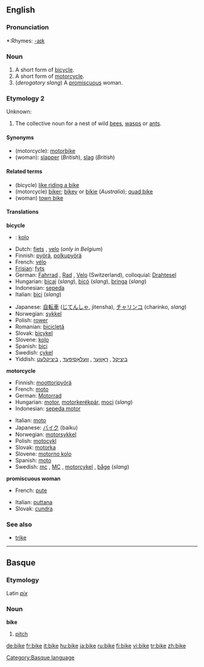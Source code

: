 ==English==

===Pronunciation===
*:Rhymes: [[Rhymes:English:-aɪk|-aɪk]]

===Noun===
{{en-noun}}

#A short form of [[bicycle]].
#A short form of [[motorcycle]].
#(''derogatory slang'') A [[promiscuous]] woman.

===Etymology 2===
Unknown:

{{en-noun}}
# The collective noun for a nest of wild [[bees]], [[wasps]] or [[ants]].

====Synonyms====
*(motorcycle): [[motorbike]]
*(woman): [[slapper]] (''British''), [[slag]] (''British'')

====Related terms====
*(bicycle) [[like riding a bike]]
*(motorcycle) [[biker]]; [[bikey]] or [[bikie]] (''Australia''); [[quad bike]]
*(woman) [[town bike]]

====Translations====

'''bicycle'''
<!--Add short forms only, if possible-->
{{top}}
*{{subst:cz}}: [[kolo]] {{n}}
*Dutch: [[fiets]] {{m}}, [[velo]] {{m}} (''only in Belgium'')
*Finnish: [[pyörä]], [[polkupyörä]]
*French: [[vélo]] {{m}}
*[[Frisian]]: [[fyts]]
*German: [[Fahrrad]] {{n}}, [[Rad#German|Rad]] {{n}}, [[Velo]] {{n}} (Switzerland), colloquial: [[Drahtesel]]
*Hungarian: [[bicaj]] (''slang''), [[bicó]] (''slang''), [[bringa]] (''slang'')
*Indonesian: [[sepeda]]
*Italian: [[bici]] (''slang'') {{f}} <!-- this is the full form and so is not equivalent to "bike": [[bicicletta]] {{f}}-->
{{mid}}
*Japanese: [[自転車]] ([[じてんしゃ]], jitensha), [[チャリンコ]] (charinko, ''slang'')
*Norwegian: [[sykkel]]
*Polish: [[rower]] {{m}}
*Romanian: [[bicicletă]] {{f}}
*Slovak: [[bicykel]] {{m}}
*Slovene: [[kolo]] {{n}}
*Spanish: [[bici]] {{f}}
*Swedish: [[cykel]] {{c}} 
*Yiddish: [[ביציקל]] {{m}}, [[ראָווער]] {{m}}, [[וועלאָסיפּעד]] {{m}}, [[ביציקלעט]] {{m}}
{{bottom}}

'''motorcycle'''
{{top}}
*Finnish: [[moottoripyörä]]
*French: [[moto#French|moto]] {{f}}
*German: [[Motorrad]] {{n}}
*Hungarian: [[motor]], [[motorkerékpár]], [[moci]] (''slang'')
*Indonesian: [[sepeda motor]]
{{mid}}
*Italian: [[moto#Italian|moto]] {{f}}
*Japanese: [[バイク]] (baiku)
*Norwegian: [[motorsykkel]] {{m}}
*Polish: [[motocykl]] {{m}}
*Slovak: [[motorka#Slovak|motorka]] {{f}}
*Slovene: [[motorno kolo]] {{n}}
*Spanish: [[moto#Spanish|moto]] {{f}}
*Swedish: [[mc]] {{c}}, [[MC]] {{c}}, [[motorcykel]] {{c}}, [[båge]] {{c}} (''slang'')
{{bottom}}

'''promiscuous woman'''
{{top}}
*French: [[pute]] {{f}}
{{mid}}
*Italian: [[puttana]] {{f}}
*Slovak: [[cundra]] {{f}}
{{bottom}}

===See also===
*[[trike]]

----

==Basque==
===Etymology===
Latin ''[[pix]]''
===Noun===
'''bike'''

# [[pitch]]

[[Category:Basque language]]

[[de:bike]]
[[fr:bike]]
[[it:bike]]
[[hu:bike]]
[[ja:bike]]
[[ru:bike]]
[[fi:bike]]
[[vi:bike]]
[[tr:bike]]
[[zh:bike]]